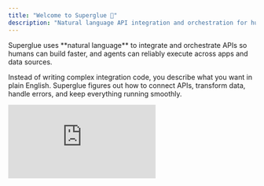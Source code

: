 ```yaml
---
title: "Welcome to Superglue 🔗"
description: "Natural language API integration and orchestration for humans and agents"
---
```


<Card title="What is Superglue?" icon="lightbulb" iconType="duotone">
  Superglue uses **natural language** to integrate and orchestrate APIs so
  humans can build faster, and agents can reliably execute across apps and data
  sources.
</Card>

Instead of writing complex integration code, you describe what you want in plain English. Superglue figures out how to connect APIs, transform data, handle errors, and keep everything running smoothly.

<iframe
  className="w-full aspect-video"
  src="https://www.youtube.com/embed/bWO-yp6yLXo"
  title="YouTube video player"
  frameborder="0"
  allow="accelerometer; autoplay; clipboard-write; encrypted-media; gyroscope; picture-in-picture"
  allowfullscreen
/>

## How It Works

1. **Connect**: Add integrations (Stripe, HubSpot, databases, etc.) with credentials and documentation
2. **Build**: Describe workflows in natural language - Superglue creates the API orchestration
3. **Run**: Execute workflows that automatically handle authentication, data transformation, and error recovery

## Choose Your Path

<CardGroup cols={2}>
  <Card
    title="Agent & AI App Builders"
    icon="robot"
    href="/agent-builders/quickstart"
  >
    Build AI agents and applications that can reliably execute across APIs and
    data sources **Perfect for:** - AI agent developers - AI application
    builders - No-code/low-code developers **Get started with:** - MCP
    integration for agent frameworks - SDK for custom AI applications
  </Card>

  <Card
    title="Data & Integration Engineers"
    icon="database"
    href="/data-engineers/quickstart"
  >
    Build robust data pipelines and API integrations without the traditional
    complexity **Perfect for:** - Data engineers - Integration specialists -
    Backend developers **Get started with:** - UI/Chat interface for rapid
    prototyping - SDK for production implementations
  </Card>
</CardGroup>

## Why Superglue?

<AccordionGroup>
  <Accordion title="🧠 AI-Native Integration" icon="brain">
    - Natural language workflow creation - Automatic schema understanding and
    adaptation - Self-healing when APIs change
  </Accordion>

<Accordion title="⚡ Built for Speed" icon="bolt">
  - 30-second setup for common integrations - Pre-built connectors for popular
  APIs - [10x faster than traditional coding](https://superglue.ai/api-ranking/)
</Accordion>

<Accordion title="🔒 Enterprise Ready" icon="shield">
  - Bring your own credentials or use our secure storage - Self-hosting options
  available - Zero data retention by default
</Accordion>

  <Accordion title="🤖 Agent Optimized" icon="robot">
    - Deterministic, reliable execution for AI agents - Universal MCP tool for
    any API or database - Handles complex multi-step workflows automatically
  </Accordion>
</AccordionGroup>

## What You Can Build

<CardGroup cols={3}>
  <Card title="AI Agents" icon="robot">
    Give your agents reliable access to any API or database through MCP
    integration
  </Card>
  <Card title="Data Pipelines" icon="pipe">
    Build robust ETL processes that adapt to schema changes automatically
  </Card>
  <Card title="API Orchestration" icon="workflow">
    Chain multiple APIs together with natural language descriptions
  </Card>
  <Card title="Legacy Modernization" icon="arrows-rotate">
    Wrap legacy systems with modern, AI-friendly interfaces
  </Card>
  <Card title="Real-time Sync" icon="sync">
    Keep data synchronized across multiple platforms and databases
  </Card>
  <Card title="Custom Integrations" icon="plug">
    Build integrations for any REST, GraphQL, or SQL endpoint
  </Card>
</CardGroup>

---

<Card title="Ready to get started?" icon="rocket">
  Choose your path above, or [try the hosted
  version](https://app.superglue.cloud) right now.
</Card>

## Support & Community

- [GitHub Repository](https://github.com/superglue-ai/superglue) - Open source and self-hostable
- [Discord Community](https://discord.gg/vUKnuhHtfW) - Get help and share ideas
- [Book a Demo](https://cal.com/superglue/superglue-demo) - Talk to our team
- Email: [stefan@superglue.cloud](mailto:stefan@superglue.cloud)
